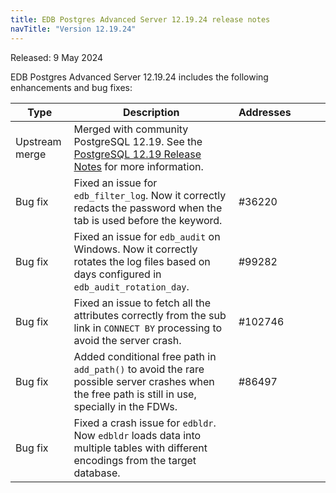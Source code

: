 ```yaml
---
title: EDB Postgres Advanced Server 12.19.24 release notes
navTitle: "Version 12.19.24"
---
```


Released: 9 May 2024

EDB Postgres Advanced Server 12.19.24 includes the following enhancements and bug fixes:

| Type           | Description                                                                                                                                                                                                        | Addresses&nbsp;&nbsp;&nbsp;&nbsp;&nbsp;&nbsp;&nbsp;&nbsp;&nbsp;&nbsp;&nbsp; |
|----------------|--------------------------------------------------------------------------------------------------------------------------------------------------------------------------------------------------------------------|----------|
| Upstream merge | Merged with community PostgreSQL 12.19. See the [PostgreSQL 12.19 Release Notes](https://www.postgresql.org/docs/release/12.19/) for more information. |    |
| Bug&nbsp;fix   | Fixed an issue for `edb_filter_log`. Now it correctly redacts the password when the tab is used before the keyword. | #36220 |
| Bug&nbsp;fix   | Fixed an issue for `edb_audit` on Windows. Now it correctly rotates the log files based on days configured in `edb_audit_rotation_day`. | #99282 |
| Bug&nbsp;fix   | Fixed an issue to fetch all the attributes correctly from the sub link in `CONNECT BY` processing to avoid the server crash.  | #102746 |
| Bug&nbsp;fix   | Added conditional free path in `add_path()` to avoid the rare possible server crashes when the free path is still in use, specially in the FDWs.| #86497 |
| Bug&nbsp;fix   | Fixed a crash issue for `edbldr`. Now `edbldr` loads data into multiple tables with different encodings from the target database. |  |